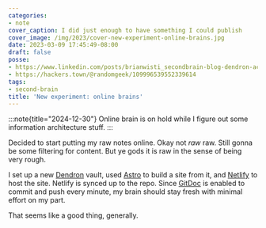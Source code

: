 ```yaml
---
categories:
- note
cover_caption: I did just enough to have something I could publish
cover_image: /img/2023/cover-new-experiment-online-brains.jpg
date: 2023-03-09 17:45:49-08:00
draft: false
posse:
- https://www.linkedin.com/posts/brianwisti_secondbrain-blog-dendron-activity-7039779011014647808-zEd4?utm_source=share&utm_medium=member_desktop
- https://hackers.town/@randomgeek/109996539552339614
tags:
- second-brain
title: 'New experiment: online brains'
---
```


:::note{title="2024-12-30"}
Online brain is on hold while I figure out some information architecture stuff.
:::

Decided to start putting my raw notes online.
Okay not *raw* raw.
Still gonna be some filtering for content.
But ye gods it is raw in the sense of being very rough.

I set up a new [Dendron][dendron] vault, used [Astro][astro] to build a site from it, and [Netlify][netlify] to host the site.
Netlify is synced up to the repo.
Since [GitDoc][git-doc] is enabled to commit and push every minute, my brain should stay fresh with minimal effort on my part.

That seems like a good thing, generally.

[dendron]: https://dendron.so
[astro]: https://astro.build
[netlify]: https://netlify.com
[git-doc]: https://marketplace.visualstudio.com/items?itemName=vsls-contrib.gitdoc
